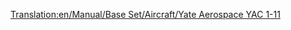 [[Translation:en/Manual/Base Set/Aircraft/Yate Aerospace YAC 1-11]]
{{en/Manual/Base Set/Aircraft/Aircraft|Cost=32.812 (65,624)
|Speed=947 kph (592 MPH)
|Annual=3.796 (7,592)
|Designed=1963
|Lifespan=22
|Capacity=95 passengers & 10 bags of mail
|Description=Yate seems to be the TTD word for "British", does this mean that the Temperate Climate is based in the fioctional country of Yate? A smallish plane with low maintenance costs.
|Real-life=British Aerospace BAC 1-11
}}